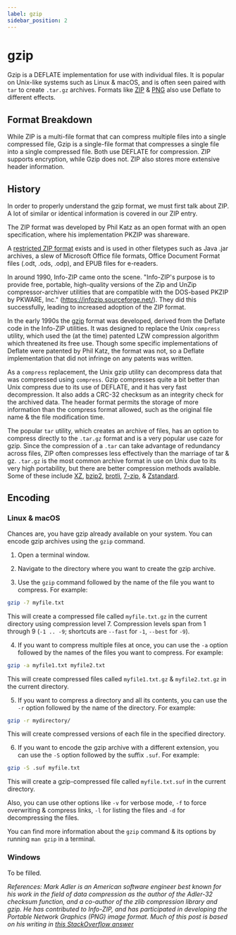 ```yaml
---
label: gzip
sidebar_position: 2
---
```


# gzip

Gzip is a DEFLATE implementation for use with individual files. It is popular on Unix-like systems such as Linux & macOS, and is often seen paired with `tar` to create `.tar.gz` archives. Formats like [ZIP](../data/zip.mdx) & [PNG](../images/PNG.mdx) also use Deflate to different effects.

## Format Breakdown

While ZIP is a multi-file format that can compress multiple files into a single compressed file, Gzip is a single-file format that compresses a single file into a single compressed file. Both use DEFLATE for compression. ZIP supports encryption, while Gzip does not. ZIP also stores more extensive header information.

## History

In order to properly understand the gzip format, we must first talk about ZIP. A lot of similar or identical information is covered in our ZIP entry.

The ZIP format was developed by Phil Katz as an open format with an open specification, where his implementation PKZIP was shareware.

A [restricted ZIP format](http://www.digitalpreservation.gov/formats/fdd/fdd000361.shtml) exists and is used in other filetypes such as Java .jar archives, a slew of Microsoft Office file formats, Office Document Format files (.odt, .ods, .odp), and EPUB files for e-readers.

In around 1990, Info-ZIP came onto the scene. "Info-ZIP's purpose is to provide free, portable, high-quality versions of the Zip and UnZip compressor-archiver utilities that are compatible with the DOS-based PKZIP by PKWARE, Inc." (https://infozip.sourceforge.net/). They did this successfully, leading to increased adoption of the ZIP format.

In the early 1990s the [gzip](../data/gzip.mdx) format was developed, derived from the Deflate code in the Info-ZIP utilities. It was designed to replace the Unix `compress` utility, which used the (at the time) patented LZW compression algorithm which threatened its free use. Though some specific implementations of Deflate were patented by Phil Katz, the format was not, so a Deflate implementation that did not infringe on any patents was written.

As a `compress` replacement, the Unix gzip utility can decompress data that was compressed using `compress`. Gzip compresses quite a bit better than Unix compress due to its use of DEFLATE, and it has very fast decompression. It also adds a CRC-32 checksum as an integrity check for the archived data. The header format permits the storage of more information than the compress format allowed, such as the original file name & the file modification time.

The popular `tar` utility, which creates an archive of files, has an option to compress directly to the `.tar.gz` format and is a very popular use caze for gzip. Since the compression of a `.tar` can take advantage of redundancy across files, ZIP often compresses less effectively than the marriage of tar & gz. `.tar.gz` is the most common archive format in use on Unix due to its very high portability, but there are better compression methods available. Some of these include [XZ](../data/xz.mdx), [bzip2](../data/bzip2.mdx), [brotli](../data/brotli.mdx), [7-zip](../data/7z.mdx), & [Zstandard](../data/zstd.mdx).

## Encoding

### Linux & macOS

Chances are, you have gzip already available on your system. You can encode gzip archives using the `gzip` command.

1. Open a terminal window.

2. Navigate to the directory where you want to create the gzip archive.

3. Use the `gzip` command followed by the name of the file you want to compress. For example:
```bash
gzip -7 myfile.txt
```
This will create a compressed file called `myfile.txt.gz` in the current directory using compression level 7. Compression levels span from 1 through 9 (`-1 .. -9`; shortcuts are `--fast` for `-1`, `--best` for `-9`).

4. If you want to compress multiple files at once, you can use the `-a` option followed by the names of the files you want to compress. For example:
```bash
gzip -a myfile1.txt myfile2.txt
```
This will create compressed files called `myfile1.txt.gz` & `myfile2.txt.gz` in the current directory.

5. If you want to compress a directory and all its contents, you can use the `-r` option followed by the name of the directory. For example:
```bash
gzip -r mydirectory/
```
This will create compressed versions of each file in the specified directory.

6. If you want to encode the gzip archive with a different extension, you can use the `-S` option followed by the suffix `.suf`. For example:
```bash
gzip -S .suf myfile.txt
```
This will create a gzip-compressed file called `myfile.txt.suf` in the current directory.

Also, you can use other options like `-v` for verbose mode, `-f` to force overwriting & compress links, `-l` for listing the files and `-d` for decompressing the files.

You can find more information about the `gzip` command & its options by running `man gzip` in a terminal.

### Windows

To be filled.

*References: Mark Adler is an American software engineer best known for his work in the field of data compression as the author of the Adler-32 checksum function, and a co-author of the zlib compression library and gzip. He has contributed to Info-ZIP, and has participated in developing the Portable Network Graphics (PNG) image format. Much of this post is based on his writing in [this StackOverflow answer](https://stackoverflow.com/questions/20762094/how-are-zlib-gzip-and-zip-related-what-do-they-have-in-common-and-how-are-they)*